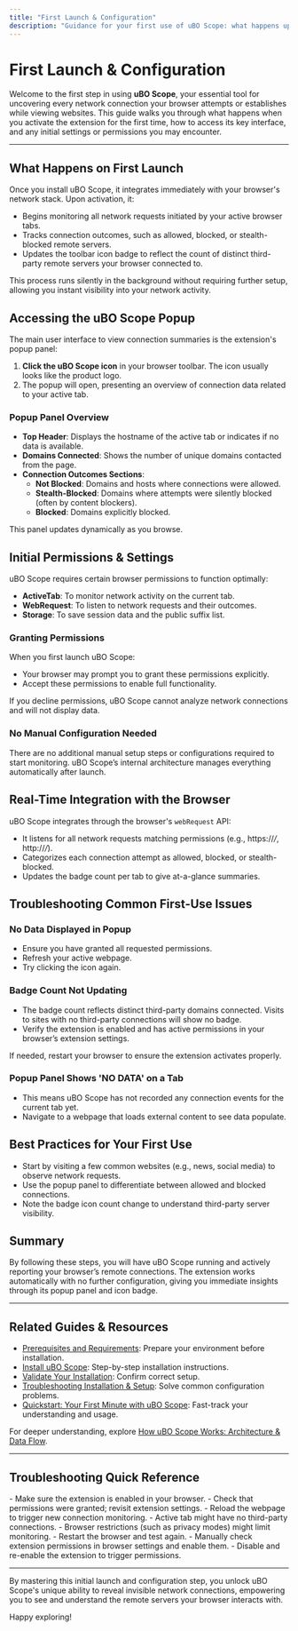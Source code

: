 ```yaml
---
title: "First Launch & Configuration"
description: "Guidance for your first use of uBO Scope: what happens upon activating the extension, how to access the popup, and initial settings or permissions that may appear. Learn how uBO Scope integrates into the browser to start reporting network connections immediately."
---
```


# First Launch & Configuration

Welcome to the first step in using **uBO Scope**, your essential tool for uncovering every network connection your browser attempts or establishes while viewing websites. This guide walks you through what happens when you activate the extension for the first time, how to access its key interface, and any initial settings or permissions you may encounter.

---

## What Happens on First Launch

Once you install uBO Scope, it integrates immediately with your browser's network stack. Upon activation, it:

- Begins monitoring all network requests initiated by your active browser tabs.
- Tracks connection outcomes, such as allowed, blocked, or stealth-blocked remote servers.
- Updates the toolbar icon badge to reflect the count of distinct third-party remote servers your browser connected to.

This process runs silently in the background without requiring further setup, allowing you instant visibility into your network activity.

## Accessing the uBO Scope Popup

The main user interface to view connection summaries is the extension's popup panel:

1. **Click the uBO Scope icon** in your browser toolbar. The icon usually looks like the product logo.
2. The popup will open, presenting an overview of connection data related to your active tab.

### Popup Panel Overview

- **Top Header**: Displays the hostname of the active tab or indicates if no data is available.
- **Domains Connected**: Shows the number of unique domains contacted from the page.
- **Connection Outcomes Sections**:
  - **Not Blocked**: Domains and hosts where connections were allowed.
  - **Stealth-Blocked**: Domains where attempts were silently blocked (often by content blockers).
  - **Blocked**: Domains explicitly blocked.

This panel updates dynamically as you browse.

## Initial Permissions & Settings

uBO Scope requires certain browser permissions to function optimally:

- **ActiveTab**: To monitor network activity on the current tab.
- **WebRequest**: To listen to network requests and their outcomes.
- **Storage**: To save session data and the public suffix list.

### Granting Permissions

When you first launch uBO Scope:

- Your browser may prompt you to grant these permissions explicitly.
- Accept these permissions to enable full functionality.

<Tip>
If you decline permissions, uBO Scope cannot analyze network connections and will not display data.
</Tip>

### No Manual Configuration Needed

There are no additional manual setup steps or configurations required to start monitoring. uBO Scope’s internal architecture manages everything automatically after launch.

## Real-Time Integration with the Browser

uBO Scope integrates through the browser's `webRequest` API:

- It listens for all network requests matching permissions (e.g., https://*/*, http://*/*).
- Categorizes each connection attempt as allowed, blocked, or stealth-blocked.
- Updates the badge count per tab to give at-a-glance summaries.

## Troubleshooting Common First-Use Issues

### No Data Displayed in Popup

- Ensure you have granted all requested permissions.
- Refresh your active webpage.
- Try clicking the icon again.

### Badge Count Not Updating

- The badge count reflects distinct third-party domains connected. Visits to sites with no third-party connections will show no badge.
- Verify the extension is enabled and has active permissions in your browser’s extension settings.

<Tip>
If needed, restart your browser to ensure the extension activates properly.
</Tip>

### Popup Panel Shows 'NO DATA' on a Tab

- This means uBO Scope has not recorded any connection events for the current tab yet.
- Navigate to a webpage that loads external content to see data populate.

## Best Practices for Your First Use

- Start by visiting a few common websites (e.g., news, social media) to observe network requests.
- Use the popup panel to differentiate between allowed and blocked connections.
- Note the badge icon count change to understand third-party server visibility.

## Summary

By following these steps, you will have uBO Scope running and actively reporting your browser’s remote connections. The extension works automatically with no further configuration, giving you immediate insights through its popup panel and icon badge.

---

## Related Guides & Resources

- [Prerequisites and Requirements]( /getting-started/installation-basics/prerequisites-and-requirements): Prepare your environment before installation.
- [Install uBO Scope]( /getting-started/installation-basics/install-extension): Step-by-step installation instructions.
- [Validate Your Installation]( /getting-started/first-use-and-validation/validating-installation): Confirm correct setup.
- [Troubleshooting Installation & Setup]( /getting-started/first-use-and-validation/troubleshooting-setup): Solve common configuration problems.
- [Quickstart: Your First Minute with uBO Scope]( /overview/feature-summary/quickstart-experience): Fast-track your understanding and usage.

For deeper understanding, explore [How uBO Scope Works: Architecture & Data Flow]( /overview/core-concepts-and-architecture/how-it-works-architecture).

---

## Troubleshooting Quick Reference

<AccordionGroup title="Common Issues">
<Accordion title="Popup Not Opening or Showing Data">
- Make sure the extension is enabled in your browser.
- Check that permissions were granted; revisit extension settings.
- Reload the webpage to trigger new connection monitoring.
</Accordion>
<Accordion title="No Badge Number Displayed">
- Active tab might have no third-party connections.
- Browser restrictions (such as privacy modes) might limit monitoring.
- Restart the browser and test again.
</Accordion>
<Accordion title="Permissions Prompt Didn’t Appear">
- Manually check extension permissions in browser settings and enable them.
- Disable and re-enable the extension to trigger permissions.
</Accordion>
</AccordionGroup>

---

By mastering this initial launch and configuration step, you unlock uBO Scope's unique ability to reveal invisible network connections, empowering you to see and understand the remote servers your browser interacts with.

Happy exploring!